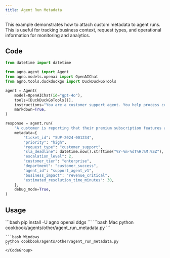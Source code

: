 ```yaml
---
title: Agent Run Metadata
---
```


This example demonstrates how to attach custom metadata to agent runs. This is useful for tracking business context, request types, and operational information for monitoring and analytics.

## Code

```python cookbook/agents/other/agent_run_metadata.py
from datetime import datetime

from agno.agent import Agent
from agno.models.openai import OpenAIChat
from agno.tools.duckduckgo import DuckDuckGoTools

agent = Agent(
    model=OpenAIChat(id="gpt-4o"),
    tools=[DuckDuckGoTools()],
    instructions="You are a customer support agent. You help process customer inquiries efficiently.",
    markdown=True,
)

response = agent.run(
    "A customer is reporting that their premium subscription features are not working. They need urgent help as they have a presentation in 2 hours.",
    metadata={
        "ticket_id": "SUP-2024-001234",
        "priority": "high",
        "request_type": "customer_support",
        "sla_deadline": datetime.now().strftime("%Y-%m-%dT%H:%M:%SZ"),
        "escalation_level": 2,
        "customer_tier": "enterprise",
        "department": "customer_success",
        "agent_id": "support_agent_v1",
        "business_impact": "revenue_critical",
        "estimated_resolution_time_minutes": 30,
    },
    debug_mode=True,
)
```

## Usage

<Steps>
  <Snippet file="create-venv-step.mdx" />

  <Step title="Install libraries">
    ```bash
    pip install -U agno openai ddgs
    ```
  </Step>

  <Step title="Run Agent">
    <CodeGroup>
    ```bash Mac
    python cookbook/agents/other/agent_run_metadata.py
    ```
    
    ```bash Windows  
    python cookbook/agents/other/agent_run_metadata.py
    ```
    </CodeGroup>
  </Step>
</Steps>